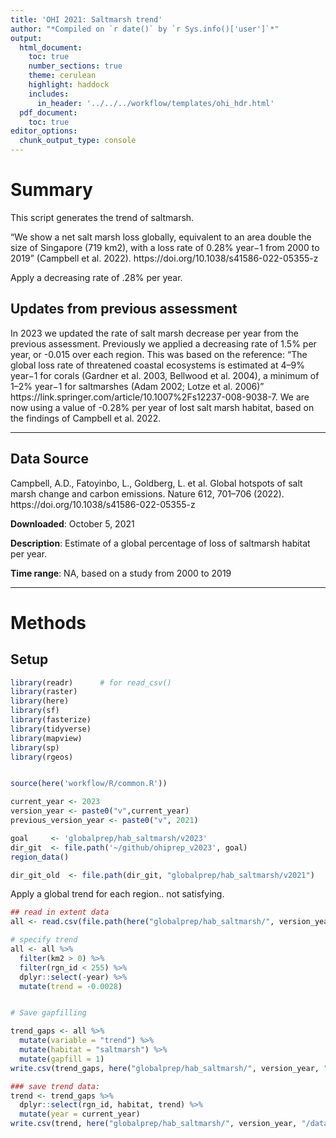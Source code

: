 ```yaml
---
title: 'OHI 2021: Saltmarsh trend'
author: "*Compiled on `r date()` by `r Sys.info()['user']`*"
output: 
  html_document:
    toc: true
    number_sections: true
    theme: cerulean
    highlight: haddock
    includes: 
      in_header: '../../../workflow/templates/ohi_hdr.html'
  pdf_document:
    toc: true
editor_options: 
  chunk_output_type: console
---
```


# Summary

This script generates the trend of saltmarsh. 

"We show a net salt marsh loss globally, equivalent to an area double the size of Singapore (719 km2), with a loss rate of 0.28% year−1 from 2000 to 2019" (Campbell et al. 2022). https://doi.org/10.1038/s41586-022-05355-z


Apply a decreasing rate of .28% per year. 


## Updates from previous assessment

In 2023 we updated the rate of salt marsh decrease per year from the previous assessment. Previously we applied a decreasing rate of 1.5% per year, or -0.015 over each region. This was based on the reference: "The global loss rate of threatened coastal ecosystems is estimated at 4–9% year−1 for corals (Gardner et al. 2003, Bellwood et al. 2004), a minimum of 1–2% year−1 for saltmarshes (Adam 2002; Lotze et al. 2006)" https://link.springer.com/article/10.1007%2Fs12237-008-9038-7. We are now using a value of -0.28% per year of lost salt marsh habitat, based on the findings of Campbell et al. 2022. 

***
## Data Source 
Campbell, A.D., Fatoyinbo, L., Goldberg, L. et al. Global hotspots of salt marsh change and carbon emissions. Nature 612, 701–706 (2022). https://doi.org/10.1038/s41586-022-05355-z


**Downloaded**: October 5, 2021

**Description**:  Estimate of a global percentage of loss of saltmarsh habitat per year. 


**Time range**: NA, based on a study from 2000 to 2019


***
# Methods



## Setup
``` r
library(readr)      # for read_csv()
library(raster)
library(here)
library(sf)
library(fasterize)
library(tidyverse)
library(mapview)
library(sp)
library(rgeos)


source(here('workflow/R/common.R'))

current_year <- 2023
version_year <- paste0("v",current_year)
previous_version_year <- paste0("v", 2021)

goal     <- 'globalprep/hab_saltmarsh/v2023'
dir_git  <- file.path('~/github/ohiprep_v2023', goal)
region_data()

dir_git_old  <- file.path(dir_git, "globalprep/hab_saltmarsh/v2021")

```


Apply a global trend for each region.. not satisfying. 

```r
## read in extent data
all <- read.csv(file.path(here("globalprep/hab_saltmarsh/", version_year, "data/habitat_extent_saltmarsh_updated.csv")))

# specify trend
all <- all %>%
  filter(km2 > 0) %>%
  filter(rgn_id < 255) %>%
  dplyr::select(-year) %>%
  mutate(trend = -0.0028)


# Save gapfilling 

trend_gaps <- all %>%
  mutate(variable = "trend") %>%
  mutate(habitat = "saltmarsh") %>%
  mutate(gapfill = 1)
write.csv(trend_gaps, here("globalprep/hab_saltmarsh/", version_year, "data/trend_saltmarsh_gf.csv"), row.names=FALSE)

### save trend data:
trend <- trend_gaps %>%
  dplyr::select(rgn_id, habitat, trend) %>%
  mutate(year = current_year)
write.csv(trend, here("globalprep/hab_saltmarsh/", version_year, "/data/habitat_trend_saltmarsh_updated.csv"), row.names=FALSE)

```


